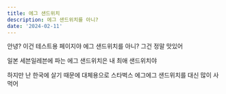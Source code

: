 ```yaml
---
title: 에그 샌드위치
description: 에그 샌드위치를 아니?
date: '2024-02-11'
---
```


안녕? 이건 테스트용 페이지야
에그 샌드위치를 아니?
그건 정말 맛있어

일본 세븐일레븐에 파는 에그 샌드위치은 내 최애 샌드위치야

하지만 난 한국에 살기 때문에 대체용으로 스타벅스 에그에그 샌드위치를 대신 많이 사먹어